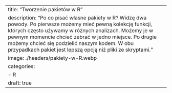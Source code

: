 ---
title: "Tworzenie pakietów w R"
description: "Po co pisać własne pakiety w R? Widzę dwa powody. Po pierwsze możemy mieć pewną kolekcję funkcji, których często używamy w różnych analizach. Możemy je w pewnym momencie chcieć zebrać w jedno miejsce. Po drugie możemy chcieć się podzielić naszym kodem. W obu przypadkach pakiet jest lepszą opcją niż pliki ze skryptami."
image: ./headers/pakiety-w-R.webp
categories:
    - R
draft: true
---